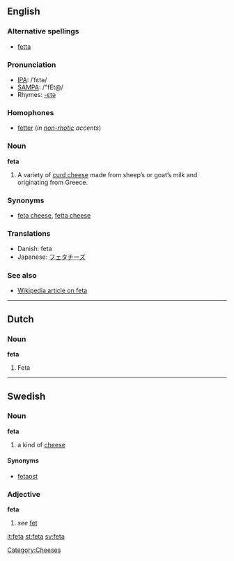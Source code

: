 ==English==

===Alternative spellings===
*[[fetta]]

===Pronunciation===
*[[IPA]]: /ˈfɛtə/
*[[SAMPA]]: /"fEt@/
*Rhymes: [[Rhymes:English:-ɛtə|-ɛtə]]

===Homophones===
*[[fetter]] (''in [[non-rhotic]] accents'')

===Noun===
'''feta'''

# A variety of [[curd cheese]] made from sheep’s or goat’s milk and originating from Greece.

===Synonyms===
*[[feta cheese]], [[fetta cheese]]

===Translations===
{{rfc-level|Translations at L3+ (AutoFormat would have corrected level of Synonyms)}}
*Danish: feta {{c}}
*Japanese: [[フェタチーズ]]

===See also===
*[[w:feta cheese|Wikipedia article on feta]]

[[Category:Cheeses]]

----

==Dutch==

===Noun===
'''feta'''

# Feta

----

==Swedish==

===Noun===
'''feta'''

# a kind of [[cheese]]

====Synonyms====
*[[fetaost]]

===Adjective===
'''feta'''

# ''see'' [[fet]]

[[it:feta]]
[[st:feta]]
[[sv:feta]]